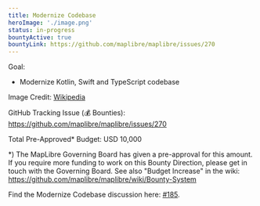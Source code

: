```yaml
---
title: Modernize Codebase
heroImage: './image.png'
status: in-progress
bountyActive: true
bountyLink: https://github.com/maplibre/maplibre/issues/270
---
```


Goal:

- Modernize Kotlin, Swift and TypeScript codebase

Image Credit: <a href="https://upload.wikimedia.org/wikipedia/commons/thumb/6/65/Globe_logo.svg/1142px-Globe_logo.svg.png">Wikipedia</a>

GitHub Tracking Issue (💰 Bounties): https://github.com/maplibre/maplibre/issues/270

Total Pre-Approved\* Budget: USD 10,000

\*) The MapLibre Governing Board has given a pre-approval for this amount. If you require more funding to work on this Bounty Direction, please get in touch with the Governing Board. See also "Budget Increase" in the wiki: https://github.com/maplibre/maplibre/wiki/Bounty-System

Find the Modernize Codebase discussion here: [#185](https://github.com/maplibre/maplibre/discussions/185).
